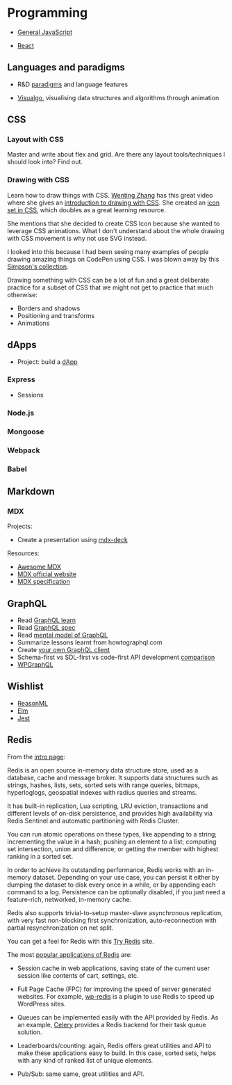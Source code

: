 # Programming

- [General JavaScript](/programming/general-javascript)

- [React](/programming/react)

## Languages and paradigms

- R&D [paradigms](https://en.wikipedia.org/wiki/Programming_paradigm) and
  language features

- [Visualgo](https://visualgo.net/en), visualising data structures and
  algorithms through animation

## CSS

### Layout with CSS

Master and write about flex and grid. Are there any layout tools/techniques I
should look into? Find out.

### Drawing with CSS

Learn how to draw things with CSS. [Wenting
Zhang](https://twitter.com/DesignJokes) has this great video where she gives an
[introduction to drawing with CSS](https://www.youtube.com/watch?v=mNKz3devFAw).
She created an [icon set in CSS](https://cssicon.space/), which doubles as a
great learning resource.

She mentions that she decided to create CSS Icon because she wanted to leverage
CSS animations. What I don't understand about the whole drawing with CSS
movement is why not use SVG instead.

I looked into this because I had been seeing many examples of people drawing
amazing things on CodePen using CSS. I was blown away by this [Simpson's
collection](https://codepen.io/collection/DrwLdN).

Drawing something with CSS can be a lot of fun and a great deliberate practice
for a subset of CSS that we might not get to practice that much otherwise:

- Borders and shadows
- Positioning and transforms
- Animations

## dApps

- Project: build a [dApp](https://app.co)

### Express

- Sessions

### Node.js

### Mongoose

### Webpack

### Babel

## Markdown

### MDX

Projects:

- Create a presentation using [mdx-deck](https://github.com/jxnblk/mdx-deck)

Resources:

- [Awesome MDX](https://github.com/transitive-bullshit/awesome-mdx)
- [MDX official website](https://mdxjs.com/)
- [MDX specification](https://github.com/mdx-js/specification)

## GraphQL

- Read [GraphQL learn](https://graphql.org/learn/)
- Read [GraphQL spec](https://facebook.github.io/graphql/draft)
- Read [mental model of
  GraphQL](https://blog.apollographql.com/the-concepts-of-graphql-bc68bd819be3)
- Summarize lessons learnt from howtographql.com
- Create [your own GraphQL
  client](https://medium.com/walmartlabs/writing-a-graphql-client-in-vanilla-js-d2a09aee7c6c)
- Schema-first vs SDL-first vs code-first API development
  [comparison](https://www.prisma.io/blog/the-problems-of-schema-first-graphql-development-x1mn4cb0tyl3/)
- [WPGraphQL](https://docs.wpgraphql.com/)

## Wishlist

- [ReasonML](https://reasonml.github.io/)
- [Elm](https://elm-lang.org/)
- [Jest](https://jestjs.io/)

## Redis

From the [intro page](https://redis.io/topics/introduction):

Redis is an open source in-memory data structure store, used as a database,
cache and message broker. It supports data structures such as strings, hashes,
lists, sets, sorted sets with range queries, bitmaps, hyperloglogs, geospatial
indexes with radius queries and streams.

It has built-in replication, Lua scripting, LRU eviction, transactions and
different levels of on-disk persistence, and provides high availability via
Redis Sentinel and automatic partitioning with Redis Cluster.

You can run atomic operations on these types, like appending to a string;
incrementing the value in a hash; pushing an element to a list; computing set
intersection, union and difference; or getting the member with highest ranking
in a sorted set.

In order to achieve its outstanding performance, Redis works with an in-memory
dataset. Depending on your use case, you can persist it either by dumping the
dataset to disk every once in a while, or by appending each command to a log.
Persistence can be optionally disabled, if you just need a feature-rich,
networked, in-memory cache.

Redis also supports trivial-to-setup master-slave asynchronous replication, with
very fast non-blocking first synchronization, auto-reconnection with partial
resynchronization on net split.

You can get a feel for Redis with this [Try Redis](http://try.redis.io/) site.

The most [popular applications of
Redis](https://www.objectrocket.com/blog/how-to/top-5-redis-use-cases/) are:

- Session cache in web applications, saving state of the current user session
  like contents of cart, settings, etc.

- Full Page Cache (FPC) for improving the speed of server generated websites.
  For example, [wp-redis](https://wordpress.org/plugins/wp-redis/) is a plugin to
  use Redis to speed up WordPress sites.

- Queues can be implemented easily with the API provided by Redis. As an
  example,
  [Celery](http://docs.celeryproject.org/en/latest/getting-started/first-steps-with-celery.html)
  provides a Redis backend for their task queue solution.

- Leaderboards/counting: again, Redis offers great utilities and API to make
  these applications easy to build. In this case, sorted sets, helps with any kind
  of ranked list of unique elements.

- Pub/Sub: same same, great utilities and API.
